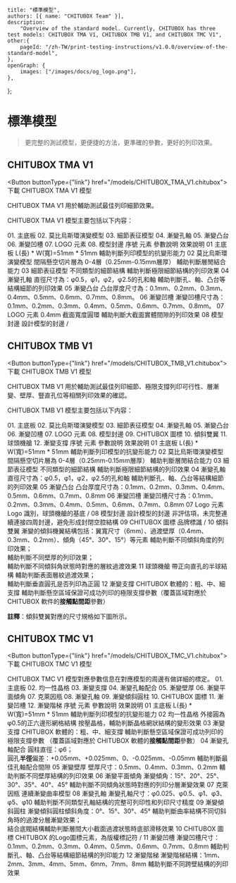 
	title: "標準模型",
	authors: [{ name: "CHITUBOX Team" }],
	description:
		"Overview of the standard model. Currently, CHITUBOX has three test models: CHITUBOX TMA V1, CHITUBOX TMB V1, and CHITUBOX TMC V1",
	other:{
		pageId: "/zh-TW/print-testing-instructions/v1.0.0/overview-of-the-standard-model",
	},
	openGraph: {
		images: ["/images/docs/og_logo.png"],
	},
};

# 標準模型

> 更完整的測試模型，更便捷的方法，更準確的參數，更好的列印效果。

## CHITUBOX TMA V1

<ImageContainer src="/images/docs/en-US/chitubox-printing-test/1.x.x/test-preparation/CHITUBOX_Basic_TMA_V1.png" />

<Button buttonType={"link"} href="/models/CHITUBOX_TMA_V1.chitubox">
	<DocumentDownload size={32} />
	下載 CHITUBOX TMA V1 模型
</Button>

<Admonition type="tip" title="提示">
	CHITUBOX TMA V1 用於輔助測試最佳列印細節效果。
</Admonition>

CHITUBOX TMA V1 模型主要包括以下内容：

<ResponsiveTable>
	<tbody>
		<tr>
			<td rowSpan="8">
				<ImageContainer src="/images/docs/en-US/chitubox-printing-test/1.x.x/test-preparation/tma-v1_002.png" />
			</td>
			<td>01. 主底板</td>
		</tr>
		<tr>
			<td>02. 莫比烏斯環演變模型</td>
		</tr>
		<tr>
			<td>03. 細節表征模型</td>
		</tr>
		<tr>
			<td>04. 漸變孔軸</td>
		</tr>
		<tr>
			<td>05. 漸變凸台</td>
		</tr>
		<tr>
			<td>06. 漸變凹槽</td>
		</tr>
		<tr>
			<td>07. LOGO 元素</td>
		</tr>
		<tr>
			<td>08. 模型封邊</td>
		</tr>
	</tbody>
</ResponsiveTable>

<ResponsiveTable>
	<thead>
		<tr>
			<th>序號</th>
			<th>元素</th>
			<th>參數說明</th>
			<th>效果說明</th>
		</tr>
	</thead>
	<tbody>
		<tr>
			<td>01</td>
			<td>主底板</td>
			<td>L(長) * W(寬)=51mm * 51mm</td>
			<td>
				輔助判斷列印模型的抗變形能力
			</td>
		</tr>
		<tr>
			<td>02</td>
			<td>莫比烏斯環演變模型</td>
			<td>
				間隔懸空切片層為 0-4層（0.25mm-0.15mm層厚）
			</td>
			<td>輔助判斷層閒結合能力</td>
		</tr>
		<tr>
			<td>03</td>
			<td>細節表征模型</td>
			<td>不同類型的細節結構</td>
			<td>
				輔助判斷極限細節結構的列印效果
			</td>
		</tr>
		<tr>
			<td>04</td>
			<td>漸變孔軸</td>
			<td>直徑尺寸為：φ0.5，φ1，φ2，φ2.5的孔和軸</td>
			<td rowSpan="3">
				輔助判斷孔、軸、凸台等結構細節的列印效果
			</td>
		</tr>
		<tr>
			<td>05</td>
			<td>漸變凸台</td>
			<td>
				凸台厚度尺寸為：0.1mm、0.2mm、0.3mm、0.4mm、0.5mm、0.6mm、0.7mm、0.8mm。
			</td>
		</tr>
		<tr>
			<td>06</td>
			<td>漸變凹槽</td>
			<td>
				漸變凹槽尺寸為：0.1mm、0.2mm、0.3mm、0.4mm、0.5mm、0.6mm、0.7mm、0.8mm。
			</td>
		</tr>
		<tr>
			<td>07</td>
			<td>LOGO 元素</td>
			<td>0.4mm 截面寬度圓環</td>
			<td>
				輔助判斷大截面實體間隙的列印效果
			</td>
		</tr>
		<tr>
			<td>08</td>
			<td>模型封邊</td>
			<td>設計模型的封邊</td>
			<td>/</td>
		</tr>
	</tbody>
</ResponsiveTable>

## CHITUBOX TMB V1

<ImageContainer src="/images/docs/en-US/chitubox-printing-test/1.x.x/test-preparation/CHITUBOX Base_TMB_V1.png" />

<Button buttonType={"link"} href="/models/CHITUBOX_TMB_V1.chitubox">
	<DocumentDownload size={32} />
	下載 CHITUBOX TMB V1 模型
</Button>

<Admonition type="tip" title="提示">
	CHITUBOX TMB V1 用於輔助測試最佳列印細節、極限支撐列印可行性、層漸變、壁厚、豎直孔位等相關列印效果的確認。
</Admonition>

CHITUBOX TMB V1 模型主要包括以下内容：

<ResponsiveTable>
	<tbody>
		<tr>
			<td rowSpan="12">
				<ImageContainer src="/images/docs/en-US/chitubox-printing-test/1.x.x/test-preparation/tma-v2_002.png" />
			</td>
			<td>01. 主底板</td>
		</tr>
		<tr>
			<td>02. 莫比烏斯環演變模型</td>
		</tr>
		<tr>
			<td>03. 細節表征模型</td>
		</tr>
		<tr>
			<td>04. 漸變孔軸</td>
		</tr>
		<tr>
			<td>05. 漸變凸台</td>
		</tr>
		<tr>
			<td>06. 漸變凹槽</td>
		</tr>
		<tr>
			<td>07. LOGO 元素</td>
		</tr>
		<tr>
			<td>08. 模型封邊</td>
		</tr>
		<tr>
			<td>09. CHITUBOX 圖標</td>
		</tr>
		<tr>
			<td>10. 傾斜雙翼</td>
		</tr>
		<tr>
			<td>11. 球頭機艙</td>
		</tr>
		<tr>
			<td>12. 漸變支撐</td>
		</tr>
	</tbody>
</ResponsiveTable>

<ResponsiveTable>
	<thead>
		<tr>
			<th>序號</th>
			<th>元素</th>
			<th>參數說明</th>
			<th>效果說明</th>
		</tr>
	</thead>
	<tbody>
		<tr>
			<td>01</td>
			<td>主底板</td>
			<td>L(長) * W(寬)=51mm * 51mm</td>
			<td>
				輔助判斷列印模型的抗變形能力
			</td>
		</tr>
		<tr>
			<td>02</td>
			<td>莫比烏斯環演變模型</td>
			<td>
				間隔懸空切片層為 0-4層（0.25mm-0.15mm層厚）
			</td>
			<td>輔助判斷層閒結合能力</td>
		</tr>
		<tr>
			<td>03</td>
			<td>細節表征模型</td>
			<td>不同類型的細節結構</td>
			<td>
				輔助判斷極限細節結構的列印效果
			</td>
		</tr>
		<tr>
			<td>04</td>
			<td>漸變孔軸</td>
			<td>直徑尺寸為：φ0.5，φ1，φ2，φ2.5的孔和軸</td>
			<td rowSpan="3">
				輔助判斷孔、軸、凸台等結構細節的列印效果
			</td>
		</tr>
		<tr>
			<td>05</td>
			<td>漸變凸台</td>
			<td>
				凸台厚度尺寸為：0.1mm、0.2mm、0.3mm、0.4mm、0.5mm、0.6mm、0.7mm、0.8mm
			</td>
		</tr>
		<tr>
			<td>06</td>
			<td>漸變凹槽</td>
			<td>
				漸變凹槽尺寸為：0.1mm、0.2mm、0.3mm、0.4mm、0.5mm、0.6mm、0.7mm、0.8mm
			</td>
		</tr>
		<tr>
			<td>07</td>
			<td>Logo 元素</td>
			<td>Logo 識別，球頭機艙的基底</td>
			<td>/</td>
		</tr>
		<tr>
			<td>08</td>
			<td>模型封邊</td>
			<td>設計模型的封邊</td>
			<td>
				非評估項，未完整連續連接四周封邊，避免形成封閉空腔結構
			</td>
		</tr>
		<tr>
			<td>09</td>
			<td>CHITUBOX 圖標</td>
			<td>品牌標識</td>
			<td>/</td>
		</tr>
		<tr>
			<td>10</td>
			<td>傾斜雙翼</td>
			<td>
				漸變的傾斜機翼結構包括：翼寬尺寸（6mm）、過渡壁厚（0.4mm、0.3mm、0.2mm）、傾角（45°、30°、15°）等元素
			</td>
			<td>
				輔助判斷不同傾斜角度的列印效果；<br />
				輔助判斷不同壁厚的列印效果；<br />
				輔助判斷不同傾斜角狀態時對應的層紋過渡效果
			</td>
		</tr>
		<tr>
			<td>11</td>
			<td>球頭機艙</td>
			<td>帶正向直孔的半球結構</td>
			<td>
				輔助判斷表面層紋過渡效果；<br />
				輔助判斷垂直圓孔是否列印為正圓
			</td>
		</tr>
		<tr>
			<td>12</td>
			<td>漸變支撐</td>
			<td>CHITUBOX 軟體的：粗、中、細支撐</td>
			<td>
				輔助判斷懸空區域保證可成功列印的極限支撐參數（覆蓋區域對應於 CHITUBOX 軟件的<b>接觸點間距</b>參數）
			</td>
		</tr>
	</tbody>
</ResponsiveTable>

**註釋**：傾斜雙翼對應的尺寸規格如下圖所示。

<ImageContainer src="/images/docs/en-US/chitubox-printing-test/1.x.x/test-preparation/tma-v2_003.png" />

## CHITUBOX TMC V1

<ImageContainer src="/images/docs/en-US/chitubox-printing-test/1.x.x/test-preparation/CHITUBOX Seize_TMC_V1.png" />

<Button buttonType={"link"} href="/models/CHITUBOX_TMC_V1.chitubox">
	<DocumentDownload size={32} />
	下載 CHITUBOX TMC V1 模型
</Button>

<Admonition type="tip" title="提示">
	CHITUBOX TMC V1 模型對應參數信息在對應模型的周邊有做詳細的標定。
</Admonition>

<ResponsiveTable>
	<tbody>
		<tr>
			<td rowSpan={12}>
				<ImageContainer src="/images/docs/en-US/chitubox-printing-test/1.x.x/test-preparation/tma-v3_002.png" />
			</td>
			<td>01. 主底板</td>
		</tr>
		<tr>
			<td>02. 均一性晶格</td>
		</tr>
		<tr>
			<td>03. 漸變支撐</td>
		</tr>
		<tr>
			<td>04. 漸變孔軸配合</td>
		</tr>
		<tr>
			<td>05. 漸變壁厚</td>
		</tr>
		<tr>
			<td>06. 漸變平面傾角</td>
		</tr>
		<tr>
			<td>07. 克萊因瓶</td>
		</tr>
		<tr>
			<td>08. 漸變孔軸</td>
		</tr>
		<tr>
			<td>09. 漸變傾斜圓柱</td>
		</tr>
		<tr>
			<td>10. CHITUBOX 圖標</td>
		</tr>
		<tr>
			<td>11. 漸變凹槽</td>
		</tr>
		<tr>
			<td>12. 漸變階梯</td>
		</tr>
	</tbody>
</ResponsiveTable>

<ResponsiveTable>
	<thead>
		<tr>
			<th>序號</th>
			<th>元素</th>
			<th>參數說明</th>
			<th>效果說明</th>
		</tr>
	</thead>
	<tbody>
		<tr>
			<td>01</td>
			<td>主底板</td>
			<td>L(長) * W(寬)=51mm * 51mm</td>
			<td>
				輔助判斷列印模型的抗變形能力
			</td>
		</tr>
		<tr>
			<td>02</td>
			<td>均一性晶格</td>
			<td>外接圓為φ0.5的正六邊形網格結構</td>
			<td>
				按壓晶格，輔助判斷晶格網狀結構的變形效果
			</td>
		</tr>
		<tr>
			<td>03</td>
			<td>漸變支撐</td>
			<td>CHITUBOX 軟體的：粗、中、細支撐</td>
			<td>
				輔助判斷懸空區域保證可成功列印的極限支撐參數
				（覆蓋區域對應於 CHITUBOX 軟體的<b>接觸點間距</b>參數）
			</td>
		</tr>
		<tr>
			<td>04</td>
			<td>漸變孔軸配合</td>
			<td>
				圓柱直徑：φ6；<br />
				圓孔<b>半徑</b>偏差：+0.05mm、+0.025mm、0、-0.025mm、-0.05mm
			</td>
			<td>輔助判斷最佳孔軸配合間隙</td>
		</tr>
		<tr>
			<td>05</td>
			<td>漸變壁厚</td>
			<td>壁厚尺寸：0.5mm、0.4mm、0.3mm、0.2mm</td>
			<td>
				輔助判斷不同壁厚結構的列印效果
			</td>
		</tr>
		<tr>
			<td>06</td>
			<td>漸變平面傾角</td>
			<td>
				漸變傾角：15°、20°、25°、30°、35°、40°、45°
			</td>
			<td rowSpan="2">
				輔助判斷不同傾角狀態時對應的列印分層漸變效果
			</td>
		</tr>
		<tr>
			<td>07</td>
			<td>克萊因瓶</td>
			<td>連續漸變曲率模型</td>
		</tr>
		<tr>
			<td>08</td>
			<td>漸變孔軸</td>
			<td>
				漸變孔軸尺寸：φ0.025、φ0.5、φ1、φ3、φ5、φ10
			</td>
			<td>
				輔助判斷不同類型孔軸結構的完整可列印性和列印尺寸精度
			</td>
		</tr>
		<tr>
			<td>09</td>
			<td>漸變傾斜圓柱</td>
			<td>
				漸變傾斜圓柱傾斜角度：0°、15°、30°、45°
			</td>
			<td>
				輔助判斷曲率結構不同切斜角時的過渡分層漸變效果；<br />
				結合底閥結構輔助判斷層間大小截面過渡狀態時底部滑移效果
			</td>
		</tr>
		<tr>
			<td>10</td>
			<td>CHITUBOX 圖標</td>
			<td>
				CHITUBOX 的Logo圖標元素，為版權標記符
			</td>
			<td>/</td>
		</tr>
		<tr>
			<td>11</td>
			<td>漸變凹槽</td>
			<td>
				漸變凹槽尺寸：0.1mm、0.2mm、0.3mm、0.4mm、0.5mm、0.6mm、0.7mm、0.8mm
			</td>
			<td>
				輔助判斷孔、軸、凸台等結構細節結構的列印能力
			</td>
		</tr>
		<tr>
			<td>12</td>
			<td>漸變階梯</td>
			<td>
				漸變階梯結構：1mm、2mm、3mm、4mm、5mm、6mm、7mm、8mm
			</td>
			<td>
				輔助判斷不同跨壁結構的列印效果
			</td>
		</tr>
	</tbody>
</ResponsiveTable>
